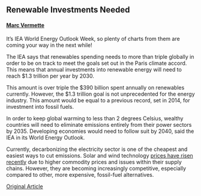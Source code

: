 ## Renewable Investments Needed

#### [Marc Vermette](https://www.linkedin.com/in/marc-vermette/)

It's IEA World Energy Outlook Week, so plenty of charts from them are coming your way in the next while!

The IEA says that renewables spending needs to more than triple globally in order to be on track to meet the goals set out in the Paris climate accord. This means that annual investments into renewable energy will need to reach $1.3 trillion per year by 2030.

This amount is over triple the $390 billion spent annually on renewables currently. However, the $1.3 trillion goal is not unprecedented for the energy industry. This amount would be equal to a previous record, set in 2014, for investment into fossil fuels.

In order to keep global warming to less than 2 degrees Celsius, wealthy countries will need to eliminate emissions entirely from their power sectors by 2035. Developing economies would need to follow suit by 2040, said the IEA in its World Energy Outlook.

Currently, decarbonizing the electricity sector is one of the cheapest and easiest ways to cut emissions. Solar and wind technology [prices have risen recently](https://www.energyintel.com/00000184-0971-d1bb-a39f-3df73fee0000) due to higher commodity prices and issues within their supply chains. However, they are becoming increasingly competitive, especially compared to other, more expensive, fossil-fuel alternatives.

[Original Article](https://www.bloomberg.com/news/articles/2022-10-27/renewables-need-1-3-trillion-per-year-by-2030-for-climate-goals?leadSource=uverify%20wall)